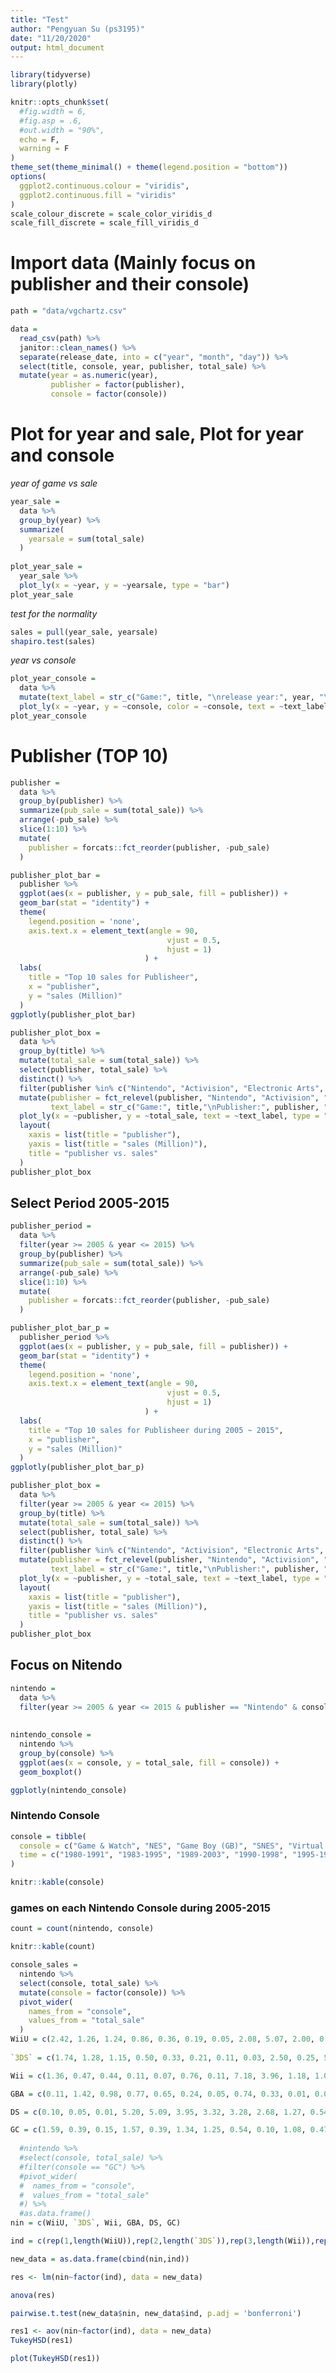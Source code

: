```yaml
---
title: "Test"
author: "Pengyuan Su (ps3195)"
date: "11/20/2020"
output: html_document
---
```


```r
library(tidyverse)
library(plotly)

knitr::opts_chunk$set(
  #fig.width = 6,
  #fig.asp = .6,
  #out.width = "90%",
  echo = F,
  warning = F
)
theme_set(theme_minimal() + theme(legend.position = "bottom"))
options(
  ggplot2.continuous.colour = "viridis",
  ggplot2.continuous.fill = "viridis"
)
scale_colour_discrete = scale_color_viridis_d
scale_fill_discrete = scale_fill_viridis_d
```

# Import data (Mainly focus on publisher and their console)

```r
path = "data/vgchartz.csv"
```

```r
data = 
  read_csv(path) %>% 
  janitor::clean_names() %>% 
  separate(release_date, into = c("year", "month", "day")) %>% 
  select(title, console, year, publisher, total_sale) %>% 
  mutate(year = as.numeric(year),
         publisher = factor(publisher),
         console = factor(console))
```

# Plot for year and sale, Plot for year and console

*year of game vs sale*
```r
year_sale = 
  data %>% 
  group_by(year) %>% 
  summarize(
    yearsale = sum(total_sale)
  ) 
  
plot_year_sale =
  year_sale %>% 
  plot_ly(x = ~year, y = ~yearsale, type = "bar")
plot_year_sale


```

*test for the normality*

```r
sales = pull(year_sale, yearsale)
shapiro.test(sales)
```

*year vs console*

```r

plot_year_console =
  data %>% 
  mutate(text_label = str_c("Game:", title, "\nrelease year:", year, "\nPublisher:", publisher, "\nSales: ", total_sale)) %>% 
  plot_ly(x = ~year, y = ~console, color = ~console, text = ~text_label, type = "box")
plot_year_console

```


# Publisher (TOP 10)

```r
publisher =
  data %>% 
  group_by(publisher) %>% 
  summarize(pub_sale = sum(total_sale)) %>% 
  arrange(-pub_sale) %>% 
  slice(1:10) %>% 
  mutate(
    publisher = forcats::fct_reorder(publisher, -pub_sale)
  ) 

publisher_plot_bar = 
  publisher %>% 
  ggplot(aes(x = publisher, y = pub_sale, fill = publisher)) +
  geom_bar(stat = "identity") +
  theme(
    legend.position = 'none',
    axis.text.x = element_text(angle = 90,
                                   vjust = 0.5,
                                   hjust = 1)
                              ) +
  labs(
    title = "Top 10 sales for Publisheer",
    x = "publisher",
    y = "sales (Million)"
  )
ggplotly(publisher_plot_bar)

publisher_plot_box = 
  data %>% 
  group_by(title) %>% 
  mutate(total_sale = sum(total_sale)) %>% 
  select(publisher, total_sale) %>%
  distinct() %>% 
  filter(publisher %in% c("Nintendo", "Activision", "Electronic Arts", "Sony Computer Entertainment", "EA Sports", "Ubisoft", "THQ", "Sega", "Capcom", "Rockstar Games")) %>% 
  mutate(publisher = fct_relevel(publisher, "Nintendo", "Activision", "Electronic Arts", "Sony Computer Entertainment", "EA Sports", "Ubisoft", "THQ", "Sega", "Capcom", "Rockstar Games"),
         text_label = str_c("Game:", title,"\nPublisher:", publisher, "\nSales: ", total_sale)) %>% 
  plot_ly(x = ~publisher, y = ~total_sale, text = ~text_label, type = "box") %>% 
  layout(
    xaxis = list(title = "publisher"),
    yaxis = list(title = "sales (Million)"),
    title = "publisher vs. sales"
  ) 
publisher_plot_box
```

## Select Period 2005-2015

```r
publisher_period =
  data %>% 
  filter(year >= 2005 & year <= 2015) %>% 
  group_by(publisher) %>% 
  summarize(pub_sale = sum(total_sale)) %>% 
  arrange(-pub_sale) %>% 
  slice(1:10) %>% 
  mutate(
    publisher = forcats::fct_reorder(publisher, -pub_sale)
  ) 

publisher_plot_bar_p = 
  publisher_period %>% 
  ggplot(aes(x = publisher, y = pub_sale, fill = publisher)) +
  geom_bar(stat = "identity") +
  theme(
    legend.position = 'none',
    axis.text.x = element_text(angle = 90,
                                   vjust = 0.5,
                                   hjust = 1)
                              ) +
  labs(
    title = "Top 10 sales for Publisheer during 2005 ~ 2015",
    x = "publisher",
    y = "sales (Million)"
  )
ggplotly(publisher_plot_bar_p)
```


```r
publisher_plot_box = 
  data %>% 
  filter(year >= 2005 & year <= 2015) %>% 
  group_by(title) %>% 
  mutate(total_sale = sum(total_sale)) %>% 
  select(publisher, total_sale) %>%
  distinct() %>% 
  filter(publisher %in% c("Nintendo", "Activision", "Electronic Arts", "Sony Computer Entertainment", "EA Sports", "Ubisoft", "THQ", "Sega", "Capcom", "Rockstar Games")) %>% 
  mutate(publisher = fct_relevel(publisher, "Nintendo", "Activision", "Electronic Arts", "Sony Computer Entertainment", "EA Sports", "Ubisoft", "THQ", "Sega", "Capcom", "Rockstar Games"),
         text_label = str_c("Game:", title,"\nPublisher:", publisher, "\nSales: ", total_sale)) %>% 
  plot_ly(x = ~publisher, y = ~total_sale, text = ~text_label, type = "box") %>% 
  layout(
    xaxis = list(title = "publisher"),
    yaxis = list(title = "sales (Million)"),
    title = "publisher vs. sales"
  ) 
publisher_plot_box
```

## Focus on Nitendo

```r
nintendo =
  data %>% 
  filter(year >= 2005 & year <= 2015 & publisher == "Nintendo" & console != "VC") 
   
  
nintendo_console =
  nintendo %>% 
  group_by(console) %>% 
  ggplot(aes(x = console, y = total_sale, fill = console)) +
  geom_boxplot()

ggplotly(nintendo_console)
```

### Nintendo Console

```r
console = tibble(
  console = c("Game & Watch", "NES", "Game Boy (GB)", "SNES", "Virtual Boy", "N64", "GameCube (GC)", "Game Boy Advance", "DS", "Wii", "Nintendo 3DS (3DS)", "Will U (WiiU)", "NES", "Switch (NS)"),
  time = c("1980-1991", "1983-1995", "1989-2003", "1990-1998", "1995-1996", "1996-2003", "2001-2007", "2001-2008", "2004-2014", "2006-2013", "2011-", "2012-2016", "2016-2017", "2017-")
)

knitr::kable(console)
```

### games on each Nintendo Console during 2005-2015 
```r
count = count(nintendo, console)

knitr::kable(count)

```



```r
console_sales =
  nintendo %>% 
  select(console, total_sale) %>% 
  mutate(console = factor(console)) %>% 
  pivot_wider(
    names_from = "console",
    values_from = "total_sale"
  )
WiiU = c(2.42, 1.26, 1.24, 0.86, 0.36, 0.19, 0.05, 2.08, 5.07, 2.00, 0.86, 0.29, 5.62, 5.01, 3.45, 1.71, 1.52, 0.58, 1.41, 0.02, 7.69, 0.84, 4.71, 0.80, 0.54, 0.38, 1.23)
  
`3DS` = c(1.74, 1.28, 1.15, 0.50, 0.33, 0.21, 0.11, 0.03, 2.50, 0.25, 5.44, 3.57, 2.00, 1.24, 0.82, 8.32, 0.50, 0.49, 0.27, 11.56, 11.33, 2.13, 2.05, 1.66, 0.32, 0.01, 1.84, 0.81, 0.56, 0.44, 0.08, 15.49, 16.13, 12.73, 2.55, 2.41, 2.33, 2.10, 1.41, 1.41, 1.31, 1.09, 0.56, 0.42, 0.09, 0.03, 0.96, 10.90, 5.88, 4.15, 3.41, 0.96, 0.94, 0.75, 0.01, 1.00, 0.49, 0.12, 0.22)  

Wii = c(1.36, 0.47, 0.44, 0.11, 0.07, 0.76, 0.11, 7.18, 3.96, 1.18, 1.06, 0.33, 0.06, 0.05, 0.05, 0.01, 12.91, 0.26, 28.92, 8.41, 8.30, 3.79, 0.92, 0.73, 0.48, 0.19, 28.51, 11.40, 7.57, 6.50, 3.73, 2.62, 2.09, 1.66, 1.15, 0.69, 0.60, 2.89, 35.98, 0.62, 0.53, 0.28, 1.59, 0.92, 0.03, 0.01, 4.98, 1.79, 0.61, 0.43, 4.65, 0.87, 82.65, 32.90, 22.70, 21.81, 2.59, 2.08, 1.89, 1.46, 0.64, 0.61, 0.49, 0.34)

GBA = c(0.11, 1.42, 0.98, 0.77, 0.65, 0.24, 0.05, 0.74, 0.33, 0.01, 0.01, 6.41, 2.06, 1.13, 0.40, 0.29, 0.28, 0.26, 0.03, 0.52, 0.03, 0.89)

DS = c(0.10, 0.05, 0.01, 5.20, 5.09, 3.95, 3.32, 3.28, 2.68, 1.27, 0.54, 0.29, 0.22, 0.19, 0.14, 0.11, 0.74, 0.55, 0.16, 20.16, 15.29, 8.93, 6.63, 3.83, 3.67, 3.45, 3.33, 3.13, 2.52, 1.71, 0.73, 0.67, 0.61, 0.59, 0.56, 0.52, 0.51, 0.37, 0.29, 0.27, 0.26, 0.26, 0.19, 0.16, 29.85, 2.92, 2.77, 1.94, 1.03, 1.00, 0.85, 0.72, 0.65, 0.55, 0.38, 0.22, 0.17, 2.68, 2.30, 2.11, 1.69, 1.19, 0.59, 0.55, 0.50, 0.50, 0.43, 0.33, 0.26, 0.23, 0.21, 0.19, 0.17, 0.14, 0.07, 0.05, 0.01, 23.26, 1.22, 0.77, 18.25, 15.18, 11.78, 8.16, 7.72, 5.79, 4.94, 3.77, 2.28, 2.15, 2.03, 1.73, 1.56, 1.42, 1.30, 1.29, 1.02, 0.89, 0.81, 0.67, 0.53, 0.48, 0.30, 0.29, 0.25, 0.17, 0.12, 0.12, 0.11, 0.09, 0.04, 0.76, 0.53, 24.68, 12.14, 2.58, 0.27, 0.06, 1.61, 0.78, 0.18, 0.16, 0.61, 0.61, 0.39, 0.27, 0.11, 0.03)

GC = c(1.59, 0.39, 0.15, 1.57, 0.39, 1.34, 1.25, 0.54, 0.10, 1.08, 0.47, 0.06, 1.61, 1.46, 0.40)
  
  #nintendo %>% 
  #select(console, total_sale) %>% 
  #filter(console == "GC") %>% 
  #pivot_wider(
  #  names_from = "console",
  #  values_from = "total_sale"
  #) %>% 
  #as.data.frame()
nin = c(WiiU, `3DS`, Wii, GBA, DS, GC)

ind = c(rep(1,length(WiiU)),rep(2,length(`3DS`)),rep(3,length(Wii)),rep(4,length(GBA)),rep(5,length(DS)), rep(6,length(GC)))

new_data = as.data.frame(cbind(nin,ind))

res <- lm(nin~factor(ind), data = new_data)

anova(res)

pairwise.t.test(new_data$nin, new_data$ind, p.adj = 'bonferroni')

res1 <- aov(nin~factor(ind), data = new_data)
TukeyHSD(res1)

plot(TukeyHSD(res1))
```



